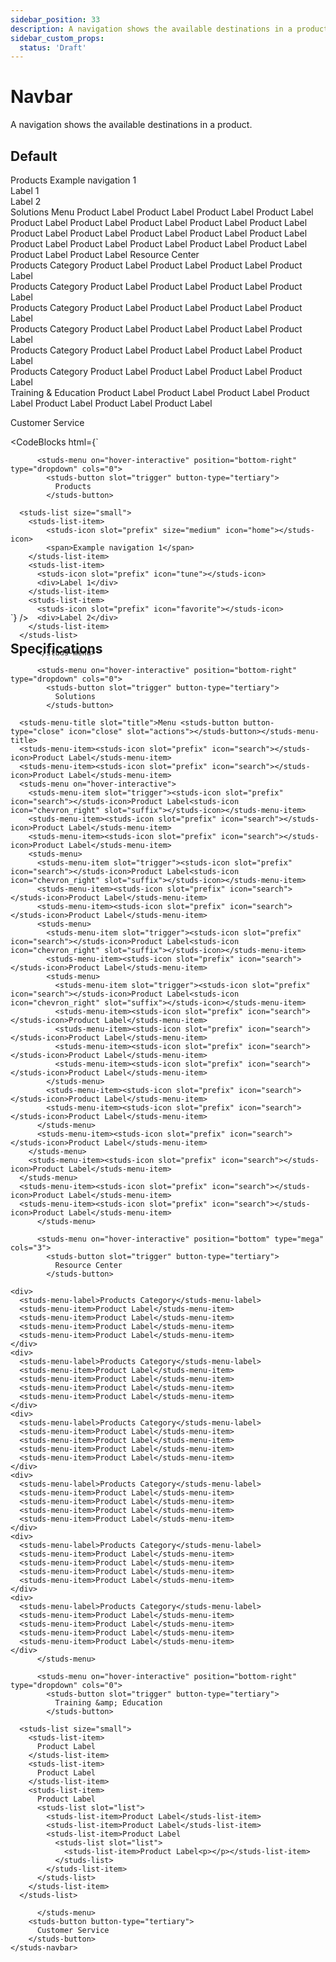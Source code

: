 ```yaml
---
sidebar_position: 33
description: A navigation shows the available destinations in a product.
sidebar_custom_props:
  status: 'Draft'
---
```


# Navbar

<HeaderComponent
  htmlTag="studs-navbar"
  jsxTag="StudsNavbar"
  version="Since 1.0"
  status="Draft"
  urlGithub="navigation/navbar.ts"
  urlStrbook="studs-navigation-navbar--docs"
/>

A navigation shows the available destinations in a product.


## Default

<ResizerFeatures>
<div style={{ height: '250px' }}> <studs-navbar> <studs-menu on="hover-interactive" position="bottom-right" type="dropdown" cols="0"> <studs-button slot="trigger" button-type="tertiary"> Products </studs-button> <studs-list size="small"> <studs-list-item> <studs-icon slot="prefix" size="medium" icon="home"></studs-icon> <span>Example navigation 1</span> </studs-list-item> <studs-list-item> <studs-icon slot="prefix" icon="tune"></studs-icon> <div>Label 1</div> </studs-list-item> <studs-list-item> <studs-icon slot="prefix" icon="favorite"></studs-icon> <div>Label 2</div> </studs-list-item> </studs-list> </studs-menu> <studs-menu on="hover-interactive" position="bottom-right" type="dropdown" cols="0"> <studs-button slot="trigger" button-type="tertiary"> Solutions </studs-button> <studs-menu-title slot="title">Menu <studs-button button-type="close" icon="close" slot="actions"></studs-button></studs-menu-title> <studs-menu-item><studs-icon slot="prefix" icon="search"></studs-icon>Product Label</studs-menu-item> <studs-menu-item><studs-icon slot="prefix" icon="search"></studs-icon>Product Label</studs-menu-item> <studs-menu on="hover-interactive"> <studs-menu-item slot="trigger"><studs-icon slot="prefix" icon="search"></studs-icon>Product Label<studs-icon icon="chevron_right" slot="suffix"></studs-icon></studs-menu-item> <studs-menu-item><studs-icon slot="prefix" icon="search"></studs-icon>Product Label</studs-menu-item> <studs-menu-item><studs-icon slot="prefix" icon="search"></studs-icon>Product Label</studs-menu-item> <studs-menu> <studs-menu-item slot="trigger"><studs-icon slot="prefix" icon="search"></studs-icon>Product Label<studs-icon icon="chevron_right" slot="suffix"></studs-icon></studs-menu-item> <studs-menu-item><studs-icon slot="prefix" icon="search"></studs-icon>Product Label</studs-menu-item> <studs-menu-item><studs-icon slot="prefix" icon="search"></studs-icon>Product Label</studs-menu-item> <studs-menu> <studs-menu-item slot="trigger"><studs-icon slot="prefix" icon="search"></studs-icon>Product Label<studs-icon icon="chevron_right" slot="suffix"></studs-icon></studs-menu-item> <studs-menu-item><studs-icon slot="prefix" icon="search"></studs-icon>Product Label</studs-menu-item> <studs-menu> <studs-menu-item slot="trigger"><studs-icon slot="prefix" icon="search"></studs-icon>Product Label<studs-icon icon="chevron_right" slot="suffix"></studs-icon></studs-menu-item> <studs-menu-item><studs-icon slot="prefix" icon="search"></studs-icon>Product Label</studs-menu-item> <studs-menu-item><studs-icon slot="prefix" icon="search"></studs-icon>Product Label</studs-menu-item> <studs-menu-item><studs-icon slot="prefix" icon="search"></studs-icon>Product Label</studs-menu-item> <studs-menu-item><studs-icon slot="prefix" icon="search"></studs-icon>Product Label</studs-menu-item> </studs-menu> <studs-menu-item><studs-icon slot="prefix" icon="search"></studs-icon>Product Label</studs-menu-item> <studs-menu-item><studs-icon slot="prefix" icon="search"></studs-icon>Product Label</studs-menu-item> </studs-menu> <studs-menu-item><studs-icon slot="prefix" icon="search"></studs-icon>Product Label</studs-menu-item> </studs-menu> <studs-menu-item><studs-icon slot="prefix" icon="search"></studs-icon>Product Label</studs-menu-item> </studs-menu> <studs-menu-item><studs-icon slot="prefix" icon="search"></studs-icon>Product Label</studs-menu-item> <studs-menu-item><studs-icon slot="prefix" icon="search"></studs-icon>Product Label</studs-menu-item> </studs-menu> <studs-menu on="hover-interactive" position="bottom" type="mega" cols="3"> <studs-button slot="trigger" button-type="tertiary"> Resource Center </studs-button> <div> <studs-menu-label>Products Category</studs-menu-label> <studs-menu-item>Product Label</studs-menu-item> <studs-menu-item>Product Label</studs-menu-item> <studs-menu-item>Product Label</studs-menu-item> <studs-menu-item>Product Label</studs-menu-item> </div> <div> <studs-menu-label>Products Category</studs-menu-label> <studs-menu-item>Product Label</studs-menu-item> <studs-menu-item>Product Label</studs-menu-item> <studs-menu-item>Product Label</studs-menu-item> <studs-menu-item>Product Label</studs-menu-item> </div> <div> <studs-menu-label>Products Category</studs-menu-label> <studs-menu-item>Product Label</studs-menu-item> <studs-menu-item>Product Label</studs-menu-item> <studs-menu-item>Product Label</studs-menu-item> <studs-menu-item>Product Label</studs-menu-item> </div> <div> <studs-menu-label>Products Category</studs-menu-label> <studs-menu-item>Product Label</studs-menu-item> <studs-menu-item>Product Label</studs-menu-item> <studs-menu-item>Product Label</studs-menu-item> <studs-menu-item>Product Label</studs-menu-item> </div> <div> <studs-menu-label>Products Category</studs-menu-label> <studs-menu-item>Product Label</studs-menu-item> <studs-menu-item>Product Label</studs-menu-item> <studs-menu-item>Product Label</studs-menu-item> <studs-menu-item>Product Label</studs-menu-item> </div> <div> <studs-menu-label>Products Category</studs-menu-label> <studs-menu-item>Product Label</studs-menu-item> <studs-menu-item>Product Label</studs-menu-item> <studs-menu-item>Product Label</studs-menu-item> <studs-menu-item>Product Label</studs-menu-item> </div> </studs-menu> <studs-menu on="hover-interactive" position="bottom-right" type="dropdown" cols="0"> <studs-button slot="trigger" button-type="tertiary"> Training &amp; Education </studs-button> <studs-list size="small"> <studs-list-item> Product Label </studs-list-item> <studs-list-item> Product Label </studs-list-item> <studs-list-item> Product Label <studs-list slot="list"> <studs-list-item>Product Label</studs-list-item> <studs-list-item>Product Label</studs-list-item> <studs-list-item>Product Label <studs-list slot="list"> <studs-list-item>Product Label<p></p></studs-list-item> </studs-list> </studs-list-item> </studs-list> </studs-list-item> </studs-list> </studs-menu> <studs-button button-type="tertiary"> Customer Service </studs-button> </studs-navbar> </div>
</ResizerFeatures>

<CodeBlocks
  html={`
<div style="height: 250px">
    <studs-navbar>
      
          <studs-menu on="hover-interactive" position="bottom-right" type="dropdown" cols="0">
            <studs-button slot="trigger" button-type="tertiary">
              Products
            </studs-button>
            
      <studs-list size="small">
        <studs-list-item>
            <studs-icon slot="prefix" size="medium" icon="home"></studs-icon>
            <span>Example navigation 1</span>
        </studs-list-item>
        <studs-list-item>
          <studs-icon slot="prefix" icon="tune"></studs-icon>
          <div>Label 1</div>
        </studs-list-item>
        <studs-list-item>
          <studs-icon slot="prefix" icon="favorite"></studs-icon>
          <div>Label 2</div>
        </studs-list-item>
      </studs-list>
    
          </studs-menu>
        
          <studs-menu on="hover-interactive" position="bottom-right" type="dropdown" cols="0">
            <studs-button slot="trigger" button-type="tertiary">
              Solutions
            </studs-button>
            
      <studs-menu-title slot="title">Menu <studs-button button-type="close" icon="close" slot="actions"></studs-button></studs-menu-title>
      <studs-menu-item><studs-icon slot="prefix" icon="search"></studs-icon>Product Label</studs-menu-item>
      <studs-menu-item><studs-icon slot="prefix" icon="search"></studs-icon>Product Label</studs-menu-item>
      <studs-menu on="hover-interactive">
        <studs-menu-item slot="trigger"><studs-icon slot="prefix" icon="search"></studs-icon>Product Label<studs-icon icon="chevron_right" slot="suffix"></studs-icon></studs-menu-item>
        <studs-menu-item><studs-icon slot="prefix" icon="search"></studs-icon>Product Label</studs-menu-item>
        <studs-menu-item><studs-icon slot="prefix" icon="search"></studs-icon>Product Label</studs-menu-item>
        <studs-menu>
          <studs-menu-item slot="trigger"><studs-icon slot="prefix" icon="search"></studs-icon>Product Label<studs-icon icon="chevron_right" slot="suffix"></studs-icon></studs-menu-item>
          <studs-menu-item><studs-icon slot="prefix" icon="search"></studs-icon>Product Label</studs-menu-item>
          <studs-menu-item><studs-icon slot="prefix" icon="search"></studs-icon>Product Label</studs-menu-item>
          <studs-menu>
            <studs-menu-item slot="trigger"><studs-icon slot="prefix" icon="search"></studs-icon>Product Label<studs-icon icon="chevron_right" slot="suffix"></studs-icon></studs-menu-item>
            <studs-menu-item><studs-icon slot="prefix" icon="search"></studs-icon>Product Label</studs-menu-item>
            <studs-menu>
              <studs-menu-item slot="trigger"><studs-icon slot="prefix" icon="search"></studs-icon>Product Label<studs-icon icon="chevron_right" slot="suffix"></studs-icon></studs-menu-item>
              <studs-menu-item><studs-icon slot="prefix" icon="search"></studs-icon>Product Label</studs-menu-item>
              <studs-menu-item><studs-icon slot="prefix" icon="search"></studs-icon>Product Label</studs-menu-item>
              <studs-menu-item><studs-icon slot="prefix" icon="search"></studs-icon>Product Label</studs-menu-item>
              <studs-menu-item><studs-icon slot="prefix" icon="search"></studs-icon>Product Label</studs-menu-item>
            </studs-menu>
            <studs-menu-item><studs-icon slot="prefix" icon="search"></studs-icon>Product Label</studs-menu-item>
            <studs-menu-item><studs-icon slot="prefix" icon="search"></studs-icon>Product Label</studs-menu-item>
          </studs-menu>
          <studs-menu-item><studs-icon slot="prefix" icon="search"></studs-icon>Product Label</studs-menu-item>
        </studs-menu>
        <studs-menu-item><studs-icon slot="prefix" icon="search"></studs-icon>Product Label</studs-menu-item>
      </studs-menu>
      <studs-menu-item><studs-icon slot="prefix" icon="search"></studs-icon>Product Label</studs-menu-item>
      <studs-menu-item><studs-icon slot="prefix" icon="search"></studs-icon>Product Label</studs-menu-item>
          </studs-menu>
        
          <studs-menu on="hover-interactive" position="bottom" type="mega" cols="3">
            <studs-button slot="trigger" button-type="tertiary">
              Resource Center
            </studs-button>
            
    <div>
      <studs-menu-label>Products Category</studs-menu-label>
      <studs-menu-item>Product Label</studs-menu-item>
      <studs-menu-item>Product Label</studs-menu-item>
      <studs-menu-item>Product Label</studs-menu-item>
      <studs-menu-item>Product Label</studs-menu-item>
    </div>
    <div>
      <studs-menu-label>Products Category</studs-menu-label>
      <studs-menu-item>Product Label</studs-menu-item>
      <studs-menu-item>Product Label</studs-menu-item>
      <studs-menu-item>Product Label</studs-menu-item>
      <studs-menu-item>Product Label</studs-menu-item>
    </div>
    <div>
      <studs-menu-label>Products Category</studs-menu-label>
      <studs-menu-item>Product Label</studs-menu-item>
      <studs-menu-item>Product Label</studs-menu-item>
      <studs-menu-item>Product Label</studs-menu-item>
      <studs-menu-item>Product Label</studs-menu-item>
    </div>
    <div>
      <studs-menu-label>Products Category</studs-menu-label>
      <studs-menu-item>Product Label</studs-menu-item>
      <studs-menu-item>Product Label</studs-menu-item>
      <studs-menu-item>Product Label</studs-menu-item>
      <studs-menu-item>Product Label</studs-menu-item>
    </div>
    <div>
      <studs-menu-label>Products Category</studs-menu-label>
      <studs-menu-item>Product Label</studs-menu-item>
      <studs-menu-item>Product Label</studs-menu-item>
      <studs-menu-item>Product Label</studs-menu-item>
      <studs-menu-item>Product Label</studs-menu-item>
    </div>
    <div>
      <studs-menu-label>Products Category</studs-menu-label>
      <studs-menu-item>Product Label</studs-menu-item>
      <studs-menu-item>Product Label</studs-menu-item>
      <studs-menu-item>Product Label</studs-menu-item>
      <studs-menu-item>Product Label</studs-menu-item>
    </div>
          </studs-menu>
        
          <studs-menu on="hover-interactive" position="bottom-right" type="dropdown" cols="0">
            <studs-button slot="trigger" button-type="tertiary">
              Training &amp; Education
            </studs-button>
            
      <studs-list size="small">
        <studs-list-item>
          Product Label
        </studs-list-item>
        <studs-list-item>
          Product Label
        </studs-list-item>
        <studs-list-item>
          Product Label
          <studs-list slot="list">
            <studs-list-item>Product Label</studs-list-item>
            <studs-list-item>Product Label</studs-list-item>
            <studs-list-item>Product Label
              <studs-list slot="list">
                <studs-list-item>Product Label<p></p></studs-list-item>
              </studs-list>
            </studs-list-item>
          </studs-list>
        </studs-list-item>
      </studs-list>
    
          </studs-menu>
        <studs-button button-type="tertiary">
          Customer Service
        </studs-button>
    </studs-navbar>
  </div>
  `}
/>

## Specifications

<PropertyTabs componentKey="navbar" />

